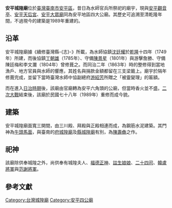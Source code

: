 {{coord|22.99959|120.16353|display=title}}
{{東亞廟宇
| name = 安平城隍廟
| img = File:安平城隍廟.JPG
| img_capt = 城隍廟全景
| image_width = 200px
| location = {{ROC-TWN}}[[臺南市|臺南市]][[安平區|安平區]]安平路121巷1號
| god = [[城隍|城隍]]
| type = 官祀，現為地方公廟
| struct =  
| open_year = {{QIN}}[[乾隆|乾隆]]十四年（1749年）
| cere_date = 
| people = 
| cultural_collection =
|}}

'''安平城隍廟'''位於[[臺灣|臺灣]][[臺南市|臺南市]][[安平區|安平區]]，昔日為水師官兵所祭祀的廟宇，現與[[安平觀音亭|安平觀音亭]]、[[安平天后宮|安平天后宮]]、[[安平大眾廟|安平大眾廟]]同為安平地區四大公廟{{r|黃}}。其歷史可追溯至清乾隆年間，不過現今的建築是1989年重建的{{r|傅}}。

== 沿革 ==
安平城隍廟據《續修臺灣縣-{志}-》所載，為水師協鎮[[沈廷耀|沈廷耀]]於[[乾隆|乾隆]]十四年（1749年）所建，而後協鎮[[丁朝雄|丁朝雄]]（1785年）、守備[[陳景星|陳景星]]（1801年）與游擊詹勝、守備陳廷梅和李文瀾（1804年）曾修葺之{{r|黃}}。而同治二年（1863年）時的整修得到當地漁戶、地方官員與水師的響應，其姓名與捐款金額都留在三支梁籤上。廟宇於隔年修葺完成，並留下當時臺灣水師中協副總府[[游紹芳|游紹芳]]所贈之「被靈夑理」的匾額{{r|黃}}。

而在進入[[臺灣日治時期|日治時期]]後，該廟由官廟轉為安平六角頭的公廟，但當時香火並不盛。[[二次大戰|二次大戰]]結束後，該廟於民國七十八年（1989年）重修而成今貌{{r|黃}}。

== 建築 ==
安平城隍廟面寬三開間，由三川殿、拜殿與正殿相連而成，為鋼筋水泥建築{{r|傅}}。其門神為[[牛頭馬面|牛頭馬面]]，與臺南的[[臺灣府城隍廟|府城隍廟]]及[[全臺首邑縣城隍廟|縣城隍廟]]有別，為[[陳壽彝|陳壽彝]]之作{{r|黃}}。

== 祀神 ==
該廟除供奉城隍之外，尚供奉有城隍夫人、[[福德正神|福德正神]]、[[註生娘娘|註生娘娘]]、[[陰陽司|二十四司]]、[[韓盧將軍|韓盧將軍]]與[[范謝將軍|范謝將軍]]{{r|黃}}。

==參考文獻==
{{reflist|refs=
<ref name="黃">{{cite book|author=黃伯芸 |title=《台灣的城隍廟》 |date=2006-02|publisher=遠足文化 |location=台北縣新店市 |isbn=986-7630-71-8 |pages=154－159頁}}</ref>
<ref name="傅">{{cite book|author=傅朝卿 |title=《台南市古蹟與歷史建築總覽》 |date=2001-11|publisher=台灣建築與文化資產出版社 |location=台南市 |isbn=957-30880-4-5 |pages=142頁}}</ref>
}}

{{安平角頭}}
{{臺灣城隍廟}}
[[Category:台灣城隍廟|Category:台灣城隍廟]]
[[Category:安平四公廟|Category:安平四公廟]]